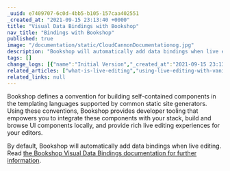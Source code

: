 ```yaml
---
_uuid: e7409707-6c0d-4bb5-b105-157caa402551
_created_at: "2021-09-15 23:13:40 +0000"
title: "Visual Data Bindings with Bookshop"
nav_title: "Bindings with Bookshop"
published: true
image: "/documentation/static/CloudCannonDocumentationog.jpg"
description: "Bookshop will automatically add data bindings when live editing in CloudCannon"
tags: []
change_logs: [{"name":"Initial Version","_created_at":"2021-09-15 23:13:40 +0000"}]
related_articles: ["what-is-live-editing","using-live-editing-with-vanilla-js","preventing-the-global-cloudcannon-live-editing-object"]
related_links: null
---
```


Bookshop defines a convention for building self-contained components in the templating languages supported by common static site generators. Using these conventions, Bookshop provides developer tooling that empowers you to integrate these components with your stack, build and browse UI components locally, and provide rich live editing experiences for your editors.

By default, Bookshop will automatically add data bindings when live editing. Read [the Bookshop Visual Data Bindings documentation for further information](https://github.com/CloudCannon/bookshop/blob/main/guides/visual-data-bindings.adoc).

